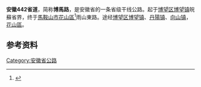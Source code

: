 {{中国省道信息框
|省=安徽
|省道编号=442
|地图链接=是
|自定义地图=yes
|路线名称=博望-馬鞍山公路
|路线简称=博馬路
|起点=[[馬鞍山市|馬鞍山市]][[博望区|博望区]][[博望鎮_(馬鞍山市)|博望镇]]
|终点=[[馬鞍山市|馬鞍山市]][[花山區|花山區]]
|规划总长度=38.3
|最近通车日期=
}}
'''安徽442省道'''，简称'''博馬路'''，是安徽省的一条省级干线公路。{{中国省道名|442|442省道}}起于[[博望区|博望区]][[博望鎮_(馬鞍山市)|博望镇]]皖蘇省界，终于[[馬鞍山市|馬鞍山市]][[花山區|花山區]]<ref>{{Cite web|url=http://jtt.ah.gov.cn/oldfiles/jttahOldfiles/UpFiles/annex/002986280/00298628001/20170418_2C731F56FF4B44BC88780AB114E670CB.pdf|title=安徽省普通省道网规划（2016年-2030年）规划文本|accessdate=2020-11-02|author=|date=2017-02-14|publisher=安徽省交通运输厅}}{{Dead link}}</ref>雨山東路。途经[[博望区|博望区]][[博望鎮_(馬鞍山市)|博望镇]]、[[丹陽镇|丹陽镇]]、[[向山镇|向山镇]]，[[花山區|花山區]]。

== 参考资料 ==
{{Reflist}}

{{安徽省道}}
{{Road-stub}}
[[Category:安徽省公路|Category:安徽省公路]]
